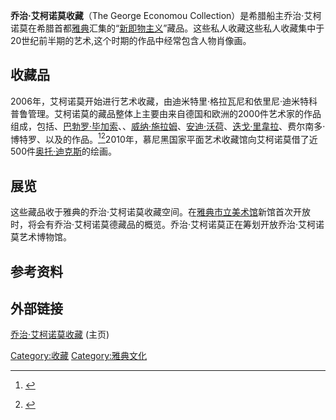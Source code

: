 '''乔治·艾柯诺莫收藏'''（The George Economou Collection）是希腊船主乔治·艾柯诺莫在希腊首都[[雅典|雅典]]汇集的“[[:新即物主義|新即物主义]]”藏品。这些私人收藏这些私人收藏集中于20世纪前半期的艺术,这个时期的作品中经常包含人物肖像画。

==收藏品==
2006年，艾柯诺莫开始进行艺术收藏，由迪米特里·格拉瓦尼和依里尼·迪米特科普鲁管理。艾柯诺莫的藏品整体上主要由来自德国和欧洲的2000件艺术家的作品组成，包括{{tsl|de|George Grosz|乔治·格罗兹}}、[[巴勃罗·毕加索|巴勃罗·毕加索]]、{{tsl|de|Christian Schad|克利斯蒂安·沙德}}、[[威纳·施拉姆|威纳·施拉姆]]、[[安迪·沃荷|安迪·沃荷]]、[[迭戈·里韋拉|迭戈·里韋拉]]、费尔南多·博特罗、{{tsl|de|Hermann Scherer|赫尔曼·歇尔}}以及{{tsl|de|Heinrich Hoerle|海因里希·赫勒}}的作品。<ref>{{Internetquelle |url=http://www.zeit.de/2012/27/Kunstmarkt |titel=The Greeks have no problem |autor=Tobias Timm |hrsg=[https://en.wikipedia.org/wiki/Die_Zeit Die Zeit] |datum=2012-07-11 |zugriff=2014-09-07 }} {{Wayback|url=http://www.zeit.de/2012/27/Kunstmarkt |date=20141031035929 }}</ref><ref name=Economist>{{cite news|title=A Greek hoard with a German accent|url=http://www.economist.com/blogs/prospero/2011/03/george_economou%E2%80%99s_collection|accessdate=12 March 2015|work=The Economist|date=4 March 2011|archive-date=2015-07-10|archive-url=https://web.archive.org/web/20150710053311/http://www.economist.com/blogs/prospero/2011/03/george_economou%E2%80%99s_collection|dead-url=no}}</ref>2010年，慕尼黑国家平面艺术收藏馆向艾柯诺莫借了近500件[[奥托·迪克斯|奥托·迪克斯]]的绘画。

==展览==
这些藏品收于雅典的乔治·艾柯诺莫收藏空间。在[[雅典市立美术馆|雅典市立美术馆]]新馆首次开放时，将会有乔治·艾柯诺莫德藏品的概览。乔治·艾柯诺莫正在筹划开放乔治·艾柯诺莫艺术博物馆。

==参考资料==
{{reflist}}

==外部链接==
[http://www.thegeorgeeconomoucollection.com/ 乔治·艾柯诺莫收藏]{{Wayback|url=http://www.thegeorgeeconomoucollection.com/ |date=20150110085154 }} (主页)

[[Category:收藏|Category:收藏]]
[[Category:雅典文化|Category:雅典文化]]